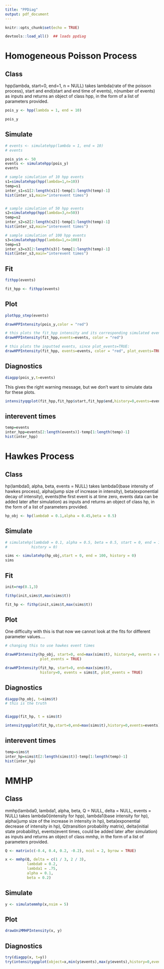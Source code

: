 ```yaml
---
title: "PPDiag"
output: pdf_document
---
```

  
```r
knitr::opts_chunk$set(echo = TRUE)
```



```r
devtools::load_all()  ## loads ppdiag
```

# Homogeneous Poisson Process

## Class
hpp(lambda, start=0, end=1, n = NULL) takes lambda(rate of the poisson process), start and end(start and end time of events), n(number of events) as inputs and returns an object of class hpp, in the form of a list of parameters provided. 
```r
pois_y <- hpp(lambda = 1, end = 10)

pois_y
```


## Simulate
```r
# events <- simulatehpp(lambda = 1, end = 10)
# events

pois_y$n <- 50
events <- simulatehpp(pois_y)
events


```



```r
# sample simulation of 10 hpp events
s1=simulatehpp(hpp(lambda=1,n=10))
temp=s1
inter_s1=s1[2:length(s1)]-temp[1:length(temp)-1]
hist(inter_s1,main="interevent times")


# sample simulation of 50 hpp events
s2=simulatehpp(hpp(lambda=3,n=50))
temp=s2
inter_s2=s2[2:length(s2)]-temp[1:length(temp)-1]
hist(inter_s2,main="interevent times")

# sample simulation of 100 hpp events
s3=simulatehpp(hpp(lambda=1,n=100))
temp=s3
inter_s3=s3[2:length(s3)]-temp[1:length(temp)-1]
hist(inter_s3,main="interevent times")
```

## Fit
```r

fithpp(events)

fit_hpp <- fithpp(events)

```

## Plot
```r
plothpp_step(events)
```


```r
drawHPPIntensity(pois_y,color = "red")

# this plots the fit_hpp intensity and its corresponding simulated events, since plot_events default is FALSE:
drawHPPIntensity(fit_hpp,events=events, color = "red")

# this plots the inputted events, since plot_events=TRUE:
drawHPPIntensity(fit_hpp, events=events, color = "red", plot_events=TRUE)
```

## Diagnostics
```r
diagpp(pois_y,t=events)
```

This gives the right warning message, but we don't want to simulate data for
these plots.

```r
intensityqqplot(fit_hpp,fit_hpp$start,fit_hpp$end,history=0,events=events)
```

## interevent times
```r
temp=events
inter_hpp=events[2:length(events)]-temp[1:length(temp)-1]
hist(inter_hpp)
```

# Hawkes Process

## Class
hp(lambda0, alpha, beta, events = NULL) takes lambda0(base intensity of hawkes process), alpha(jump size of increase in intensity), beta(exponential decay of intensity), events(the first event is at time zero, events data can be added later after simulation) as inputs and returns an object of class hp, in the form of a list of parameters provided.
```r
hp_obj <- hp(lambda0 = 0.1,alpha = 0.45,beta = 0.5)
```

## Simulate
```r
# simulatehp(lambda0 = 0.1, alpha = 0.5, beta = 0.5, start = 0, end = 10,
#           history = 0)

sims <- simulatehp(hp_obj,start = 0, end = 100, history = 0)
sims

```

## Fit
```r
init=rep(0.1,3)

fithp(init,sims$t,max(sims$t))

fit_hp <- fithp(init,sims$t,max(sims$t))
```

## Plot

One difficulty with this is that now we cannot look at the fits for different
parameter values....

```r
# changing this to use hawkes event times

drawHPIntensity(hp_obj, start=0, end=max(sims$t), history=0, events = sims$t,
                plot_events = TRUE)

drawHPIntensity(fit_hp, start=0, end=max(sims$t), 
                history=0, events = sims$t, plot_events = TRUE)

```

## Diagnostics
```r
diagpp(hp_obj, t=sims$t)
# this is the truth


diagpp(fit_hp, t = sims$t)

```


```r
intensityqqplot(fit_hp,start=0,end=max(sims$t),history=0,events=events)
```

## interevent times
```r
temp=sims$t
inter_hp=sims$t[2:length(sims$t)]-temp[1:length(temp)-1]
hist(inter_hp)
```

# MMHP
## Class
mmhp(lambda0, lambda1, alpha, beta, Q = NULL, delta = NULL, events = NULL) takes lambda0(intensity for hpp), lambda1(base intensity for hp), alpha(jump size of the increase in intensity in hp), beta(exponential decrease of intensity in hp), Q(transition probability matrix), delta(initial state probability), events(event times, could be added later after simulation) as inputs and returns an object of class mmhp, in the form of a list of parameters provided.
```r
Q <- matrix(c(-0.4, 0.4, 0.2, -0.2), ncol = 2, byrow = TRUE)

x <- mmhp(Q, delta = c(1 / 3, 2 / 3), 
          lambda0 = 0.2,
          lambda1 = .75,
          alpha = 0.1,
          beta = 0.2)
```

## Simulate
```r
y <- simulatemmhp(x,nsim = 5)
```

## Plot
```r
drawUniMMHPIntensity(x, y)
```

## Diagnostics
```r
try(diagpp(x, t=y))
try(intensityqqplot(object=x,min(y$events),max(y$events),history=0,events=y$events,pzt=0.5))
```
